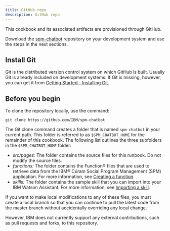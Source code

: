 ```yaml
---
title: GitHub repo
description: GitHub repo
---
```


This cookbook and its associated artifacts are provisioned through GitHub.

Download the [spm-chatbot](https://github.com/IBM/spm-chatbot)
repository on your development system and use the steps in the next sections.

## Install Git

Git is the distributed version control system on which GitHub is built. Usually Git is already included on development systems. If Git is missing, however, you can get it from [Getting Started - Installing Git](https://git-scm.com/book/en/v2/Getting-Started-Installing-Git).

## Before you begin

To clone the repository locally, use the command:

```shell
git clone https://github.com/IBM/spm-chatbot
```

The Git clone command creates a folder that is named `spm-chatbot` in your current path. This folder is referred to as `$SPM_CHATBOT_HOME` for the remainder of this cookbook. The following list outlines the three subfolders in the `$SPM_CHATBOT_HOME` folder:

* *src/pages:* The folder contains the source files for this runbook. Do not modify the source files.
* *functions:* The folder contains the Function® files that are used to retrieve data from the IBM® Cúram Social Program Management (SPM) application. For more information, see [Creating a function](../deployment/creating-a-function).
* *skills:* The folder contains the sample skill that you can import into your IBM Watson Assistant. For more information, see [Importing a skill](../deployment/importing-a-skill).

If you want to make local modifications to any of these files, you must create a local branch so that you can continue to pull the latest code from the master branch without accidentally overriding any local change.

However, IBM does not currently support any external contributions, such as pull requests and forks, to this repository.

